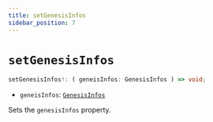 ```yaml
---
title: setGenesisInfos
sidebar_position: 7
---
```


# `setGenesisInfos`

```ts
setGenesisInfos!: ( geneisInfos: GenesisInfos ) => void;
```

- `geneisInfos`: [`GenesisInfos`](../miscellaneous/GenesisInfos)

Sets the `genesisInfos` property.
